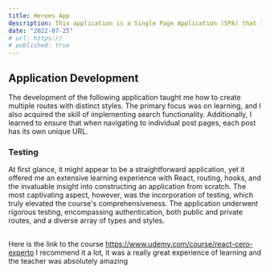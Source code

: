 ```yaml
---
title: Heroes App
description: This application is a Single Page Application (SPA) that I developed during a comprehensive React full-stack course on Udemy, taught by Fernando Herrera.
date: "2022-07-25"
# url: https://
# published: true
---
```


## Application Development

The development of the following application taught me how to create multiple routes with distinct styles. The primary focus was on learning, and I also acquired the skill of implementing search functionality. Additionally, I learned to ensure that when navigating to individual post pages, each post has its own unique URL.

### Testing

At first glance, it might appear to be a straightforward application, yet it offered me an extensive learning experience with React, routing, hooks, and the invaluable insight into constructing an application from scratch. The most captivating aspect, however, was the incorporation of testing, which truly elevated the course's comprehensiveness. The application underwent rigorous testing, encompassing authentication, both public and private routes, and a diverse array of types and styles.


##

Here is the link to the course https://www.udemy.com/course/react-cero-experto
I recommend it a lot, it was a really great experience of learning and the teacher was absolutely amazing